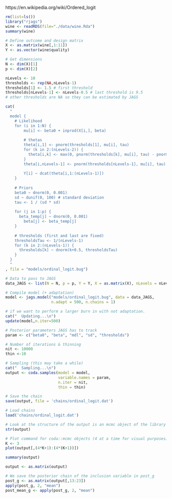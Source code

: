 https://en.wikipedia.org/wiki/Ordered_logit

```r
rm(list=ls())
library("rjags")
wine <- readRDS(file="./data/wine.Rda")
summary(wine)
```

```r
# Define outcome and design matrix
X <- as.matrix(wine[,1:11])
Y <- as.vector(wine$quality)

# Get dimensions
N <- dim(X)[1]
p <- dim(X)[2]
```

```r
nLevels <- 10
thresholds <- rep(NA,nLevels-1)
thresholds[1] <- 1.5 # first threshold
thresholds[nLevels-1] <- nLevels-0.5 # last threshold is 9.5
# other thresholds are NA so they can be estimated by JAGS
```

```{=latex}
\begin{align*}
  Y &\sim categorical(\theta_j)
  \theta_j &= 
\end{align*}
```

```r
cat(
  "
  model {
    # Likelihood 
    for (i in 1:N) {
    	mu[i] <- beta0 + inprod(X[i,], beta)
    	
    	# thetas
    	theta[i,1] <- pnorm(thresholds[1], mu[i], tau)
    	for (k in 2:(nLevels-2)) {
    	  theta[i,k] <- max(0, pnorm(thresholds[k], mu[i], tau) - pnorm(thresholds[k-1], mu[i], tau))
    	}
    	theta[i,nLevels-1] <- pnorm(thresholds[nLevels-1], mu[i], tau)
    	
    	Y[i] ~ dcat(theta[i,1:(nLevels-1)])
    } 
  
    # Priors
    beta0 ~ dnorm(0, 0.001)
    sd ~ dunif(0, 100) # standard deviation
    tau <- 1 / (sd * sd)
    
    for (j in 1:p) {
      beta_temp[j] ~ dnorm(0, 0.001)	
    	beta[j] <- beta_temp[j]
    }
    
    # thresholds (first and last are fixed)
    thresholdsTau <- 1/(nLevels-1)
    for (k in 2:(nLevels-1)) {
      thresholds[k] ~ dnorm(k+0.5, thresholdsTau)
    }
  }
  "
, file = "models/ordinal_logit.bug")

# Data to pass to JAGS
data_JAGS <- list(N = N, p = p, Y = Y, X = as.matrix(X), nLevels = nLevels, thresholds = thresholds)

# Compile model (+ adaptation)
model <- jags.model("models/ordinal_logit.bug", data = data_JAGS,
                    n.adapt = 500, n.chains = 1) 
```

```r
# if we want to perform a larger burn in with not adaptation.
cat("  Updating...\n")
update(model,n.iter=500)

# Posterior parameters JAGS has to track
param <- c("beta0", "beta", "mdl", "sd", "thresholds")

# Number of iterations & thinning
nit <- 10000
thin <-10
```

```r
# Sampling (this may take a while)
cat("  Sampling...\n")
output <- coda.samples(model = model,
                       variable.names = param,
                       n.iter = nit,
                       thin = thin)

# Save the chain
save(output, file = 'chains/ordinal_logit.dat')
```

```r
# Load chains
load('chains/ordinal_logit.dat')

# Look at the structure of the output is an mcmc object of the library coda
str(output)
```

```r
# Plot command for coda::mcmc objects (4 at a time for visual purposes)
K <- 3
plot(output[,(4*K+1):(4*(K+1))])
```

```r
summary(output)
```

```r
output <- as.matrix(output)
```

```r
# We save the posterior chain of the inclusion variable in post_g
post_g <- as.matrix(output[,13:23])
apply(post_g, 2, "mean")
post_mean_g <- apply(post_g, 2, "mean") 
```
